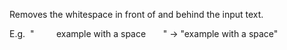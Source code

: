 Removes the whitespace in front of and behind the input text.  



E.g.  "         example with a space       " -> "example with a space"